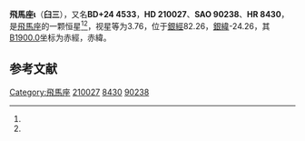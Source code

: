 {{Starbox begin
| name = 飛馬座ι
}}
{{Starbox observe
| epoch = [[J2000.0|J2000.0]]
| constell = [[飛馬座|飛馬座]]<ref name=SIMBAD>{{cite web
 | url=http://simbad.u-strasbg.fr/simbad/sim-id?Ident=HR+8430
 | title =Pulsating variable Star
 | publisher=Centre de Données astronomiques de Strasbourg
 | work=SIMBAD
 | accessdate=2012-07-13}}</ref><ref name=DATA>{{cite web
 | url=http://vizier.u-strasbg.fr/viz-bin/VizieR-5?-out.add=.&-source=5050&-corr=PK=HR&-out.max=9999&HR=8430
 | title =VizieR Detailed Page
 | accessdate=2012-07-13}}</ref>
| 星官 = [[臼_(星官)|臼]]
| ra = {{RA|22|7|0.7}}<ref name=SIMBAD /><ref name=DATA />
| dec = {{DEC|+25|20|42}}<ref name=SIMBAD /><ref name=DATA />
| appmag_v = 3.76<ref name=SIMBAD /><ref name=DATA />
}}
{{Starbox character
| class = F5V<ref name=SIMBAD /><ref name=DATA />
| b-v = 0.44<ref name=SIMBAD /><ref name=DATA />
| u-b = -0.04<ref name=SIMBAD /><ref name=DATA />
| r-i = 0.25<ref name=SIMBAD /><ref name=DATA />
| variable = 
}}
{{Starbox astrometry
| radial_v = -0.04
| prop_mo_ra = -4
| parallax = 0.082
| p_error = 
}}
{{Starbox catalog
| names =BD+24 4533，[[SAO星表|SAO]] 90238，[[HD星表|HD]] 210027，[[HR星表|HR]] 8430}}
{{Starbox reference |Simbad=HR+8430}}
{{Starbox end}}

'''飛馬座ι'''（'''臼三'''），又名'''BD+24 4533'''，'''HD 210027'''、'''SAO 90238'''、'''HR 8430'''，是[[飛馬座|飛馬座]]的一颗恒星<ref name=SIMBAD /><ref name=DATA />，视星等为3.76，位于[[銀道座標系|銀經]]82.26，[[銀道座標系|銀緯]]-24.26，其[[B1900.0|B1900.0]]坐标为赤經{{RA|22|2|21.2}}，赤緯{{DEC|+24|-24.26|24}}。

== 参考文献 ==
{{reflist}}

{{飞马座恒星}}
{{星官|臼|4|8}}

[[Category:飛馬座|Category:飛馬座]]
[[Category:HD和HDE天體|210027]]
[[Category:HR天體|8430]]
[[Category:SAO天體|90238]]


{{star-stub}}